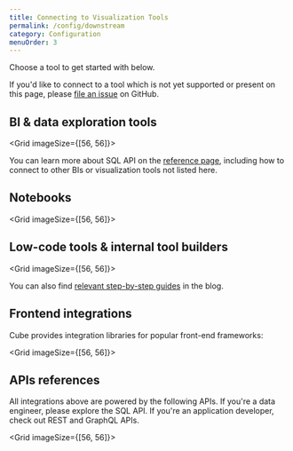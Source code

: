 ```yaml
---
title: Connecting to Visualization Tools
permalink: /config/downstream
category: Configuration
menuOrder: 3
---
```


Choose a tool to get started with below.

<InfoBox>
  If you'd like to connect to a tool which is not yet supported or present on this page,
  please <a href="https://github.com/cube-js/cube.js/issues">file an issue</a> on GitHub.
</InfoBox>

## BI & data exploration tools

<Grid imageSize={[56, 56]}>
  <GridItem
    url="downstream/superset"
    imageUrl="https://raw.githubusercontent.com/cube-js/cube.js/master/docs/static/icons/superset.svg"
    title="Superset / Preset"
  />

  <GridItem
    url="downstream/tableau"
    imageUrl="https://raw.githubusercontent.com/cube-js/cube.js/master/docs/static/icons/tableau.svg"
    title="Tableau"
  />

  <GridItem
    url="downstream/powerbi"
    imageUrl="https://raw.githubusercontent.com/cube-js/cube.js/master/docs/static/icons/powerbi.svg"
    title="Power BI"
  />

  <GridItem
    url="downstream/metabase"
    imageUrl="https://raw.githubusercontent.com/cube-js/cube.js/master/docs/static/icons/metabase.svg"
    title="Metabase"
  />
</Grid>

You can learn more about SQL API on the [reference page](/backend/sql), including how to connect
to other BIs or visualization tools not listed here.

## Notebooks

<Grid imageSize={[56, 56]}>
  <GridItem
    url="downstream/hex"
    imageUrl="https://raw.githubusercontent.com/cube-js/cube.js/master/docs/static/icons/hex.svg"
    title="Hex"
  />
  <GridItem
    url="downstream/deepnote"
    imageUrl="https://static.cube.dev/icons/deepnote.svg"
    title="Deepnote"
  />
  <GridItem
    url="downstream/observable"
    imageUrl="https://raw.githubusercontent.com/cube-js/cube.js/master/docs/static/icons/observable.svg"
    title="Observable"
  />
  <GridItem
    url="downstream/jupyter"
    imageUrl="https://raw.githubusercontent.com/cube-js/cube.js/master/docs/static/icons/jupiter.svg"
    title="Jupyter"
  />
  <GridItem
    url="downstream/streamlit"
    imageUrl="https://raw.githubusercontent.com/cube-js/cube.js/master/docs/static/icons/streamlit.svg"
    title="Streamlit"
  />
</Grid>

## Low-code tools & internal tool builders

<Grid imageSize={[56, 56]}>
  <GridItem
    url="downstream/appsmith"
    imageUrl="https://raw.githubusercontent.com/cube-js/cube.js/master/docs/static/icons/appsmith.svg"
    title="Appsmith"
  />
  <GridItem
    url="downstream/retool"
    imageUrl="https://raw.githubusercontent.com/cube-js/cube.js/master/docs/static/icons/retool.svg"
    title="Retool"
  />
  <GridItem
    url="downstream/bubble"
    imageUrl="https://raw.githubusercontent.com/cube-js/cube.js/master/docs/static/icons/bubble.svg"
    title="Bubble"
  />
  <GridItem
    url="downstream/budibase"
    imageUrl="https://raw.githubusercontent.com/cube-js/cube.js/master/docs/static/icons/budibase.svg"
    title="Budibase"
  />
</Grid>

You can also find <a href="https://cube.dev/blog/category/low-code">relevant step-by-step guides</a> in the blog.

## Frontend integrations

Cube provides integration libraries for popular front-end frameworks:

<Grid imageSize={[56, 56]}>
  <GridItem
    url="../frontend-introduction/react"
    imageUrl="https://raw.githubusercontent.com/cube-js/cube.js/master/docs/static/icons/react.svg"
    title="React"
  />
  <GridItem
    url="../frontend-introduction/vue"
    imageUrl="https://raw.githubusercontent.com/cube-js/cube.js/master/docs/static/icons/vue.svg"
    title="Vue"
  />
  <GridItem
    url="../frontend-introduction/angular"
    imageUrl="https://raw.githubusercontent.com/cube-js/cube.js/master/docs/static/icons/angular.svg"
    title="Angular"
  />
</Grid>

## APIs references

All integrations above are powered by the following APIs. If you're a data engineer, please explore the SQL API. If you're an application developer, check out REST and GraphQL APIs.

<Grid imageSize={[56, 56]}>
  <GridItem
    url="../backend/sql"
    imageUrl="https://raw.githubusercontent.com/cube-js/cube.js/master/docs/static/icons/sql.svg"
    title="SQL API"
  />
  <GridItem
    url="../rest-api"
    imageUrl="https://raw.githubusercontent.com/cube-js/cube.js/master/docs/static/icons/rest.svg"
    title="REST API"
  />
  <GridItem
    url="../backend/graphql"
    imageUrl="https://raw.githubusercontent.com/cube-js/cube.js/master/docs/static/icons/graphql.svg"
    title="GraphQL API"
  />
</Grid>
